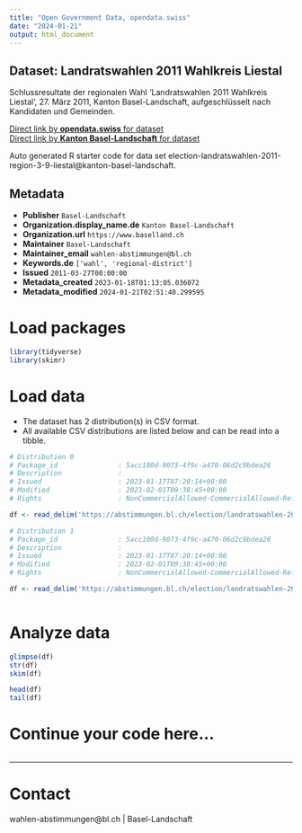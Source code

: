 ```yaml
---
title: "Open Government Data, opendata.swiss"
date: "2024-01-21"
output: html_document
---
```


## Dataset: Landratswahlen 2011 Wahlkreis Liestal

Schlussresultate der regionalen Wahl 'Landratswahlen 2011 Wahlkreis Liestal', 27. März 2011, Kanton Basel-Landschaft, aufgeschlüsselt nach Kandidaten und Gemeinden.

[Direct link by **opendata.swiss** for dataset](https://opendata.swiss/de/dataset/landratswahlen-2011-wahlkreis-liestal)<br>
[Direct link by **Kanton Basel-Landschaft** for dataset](https://abstimmungen.bl.ch/election/landratswahlen-2011-region-3-9-liestal/data)

Auto generated R starter code for data set election-landratswahlen-2011-region-3-9-liestal@kanton-basel-landschaft.

## Metadata

- **Publisher** `Basel-Landschaft`
- **Organization.display_name.de** `Kanton Basel-Landschaft`
- **Organization.url** `https://www.baselland.ch`
- **Maintainer** `Basel-Landschaft`
- **Maintainer_email** `wahlen-abstimmungen@bl.ch`
- **Keywords.de** `['wahl', 'regional-district']`
- **Issued** `2011-03-27T00:00:00`
- **Metadata_created** `2023-01-18T01:13:05.036072`
- **Metadata_modified** `2024-01-21T02:51:40.299595`


# Load packages

```r

library(tidyverse)
library(skimr)

```

# Load data

-   The dataset has 2 distribution(s) in CSV format.
-   All available CSV distributions are listed below and can be read into a tibble.

```r

# Distribution 0
# Package_id               : 5acc100d-9073-4f9c-a470-06d2c9bdea26
# Description              : 
# Issued                   : 2023-01-17T07:20:14+00:00
# Modified                 : 2023-02-01T09:38:45+00:00
# Rights                   : NonCommercialAllowed-CommercialAllowed-ReferenceRequired

df <- read_delim('https://abstimmungen.bl.ch/election/landratswahlen-2011-region-3-9-liestal/data-csv')

# Distribution 1
# Package_id               : 5acc100d-9073-4f9c-a470-06d2c9bdea26
# Description              : 
# Issued                   : 2023-01-17T07:20:14+00:00
# Modified                 : 2023-02-01T09:38:45+00:00
# Rights                   : NonCommercialAllowed-CommercialAllowed-ReferenceRequired

df <- read_delim('https://abstimmungen.bl.ch/election/landratswahlen-2011-region-3-9-liestal/data-parties-csv')



```

# Analyze data

```r

glimpse(df)
str(df)
skim(df)

head(df)
tail(df)

```

# Continue your code here...

```r

```

------------------------------------------------------------------------

# Contact

wahlen-abstimmungen@bl.ch | Basel-Landschaft

